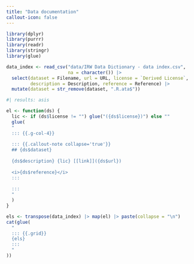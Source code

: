 ```yaml
---
title: "Data documentation"
callout-icon: false
---
```



```r
library(dplyr)
library(purrr)
library(readr)
library(stringr)
library(glue)

data_index <- read_csv("data/IRW Data Dictionary - data index.csv",
                       na = character()) |>
  select(dataset = Filename, url = URL, license = `Derived License`,
         description = Description, reference = Reference) |>
  mutate(dataset = str_remove(dataset, ".R.ata$"))
```

```r
#| results: asis

el <- function(ds) {
  lic <- if (ds$license != "") glue("({ds$license})") else ""
  glue(
  "
  ::: {{.g-col-4}}
  
  ::: {{.callout-note collapse='true'}}
  ## {ds$dataset}
  
  {ds$description} {lic} [[link]]({ds$url})
  
  <i>{ds$reference}</i>
  :::
  
  :::
  "
  )
}

els <- transpose(data_index) |> map(el) |> paste(collapse = "\n")
cat(glue(
  "
  ::: {{.grid}}
  {els}
  :::
  "
))
```
